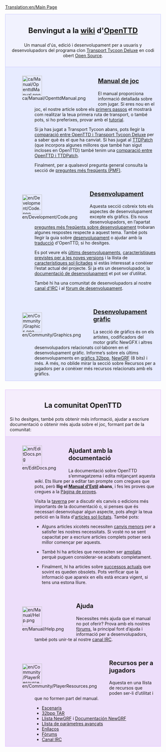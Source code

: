 [[Translation:en/Main Page]]

<div style="background-color: #f1f2fe; border: 1px solid #c7c8fe; margin: 0; padding: 1em 1em 1em 1em; text-align:center">
<div style="font-size:1.7em; font-weight:bold">Benvingut a la [https://www.wikipedia.org/wiki/ca:wiki wiki] d'<span class="plainlinks">[http://www.openttd.org/ OpenTTD]</span></div>
Un manual d'ús, edició i desenvolupament per a usuaris y desenvolupadors del programa clon [[ca/Archive/OpenTTD/Transport Tycoon Deluxe|Transport Tycoon Deluxe]] en codi obert [http://www.opensource.org/ Open Source].
</div>

<div style="background-color: #E7EBFF; border: 1px solid #c7c8fe; border-top:none; padding: 1em 1em 0em 1em; margin-bottom:2em">
<div style="float:left">[[File:ca/Manual/OpenttdManual.png|64px]]</div>
<div style="margin-left:80px; margin-bottom:4em">
<div style="font-size:1.4em; font-weight:bold">[[ca/Manual/Main Page|Manual de joc]]</div>
El manual proporciona informació detallada sobre com jugar. Si eres nou en el joc, el nostre article sobre els [[ca/Manual/Tutorial/Main Page|primers passos]] et mostrarà com realitzar la teua primera ruta de transport, o també pots, si ho preferixes, provar amb el [[ca/Manual/Tutorial/Tutorial|tutorial]]. 

Si ja has jugat a Transport Tycoon abans, pots llegir la [[ca/Canvis respecte de TTD|comparació entre OpenTTD i Transport Tycoon Deluxe]] per a saber què és el que ha canviat. Si has jugat al [[ca/Archive/OpenTTD/TTDPatch|TTDPatch]] (que incorpora algunes millores que també han sigut incloses en OpenTTD) també tenim una [[ca/Comparació entre les característiques d’OpenTTD i de TTDPatch|comparació entre OpenTTD i TTDPatch]]. 

Finalment, per a qualsevol pregunta general consulta la secció de [[ca/Archive/Community/Preguntes més freqüents|preguntes més freqüents (PMF)]].
</div>

<div style="float:left">[[File:en/Development/Code.png|64px]]</div>
<div style="margin-left:80px; margin-bottom:4em">
<div style="font-size:1.4em; font-weight:bold">[[ca/Desenvolupament|Desenvolupament]]</div>
Aquesta secció cobreix tots els aspectes de desenvolupament excepte els gràfics. Els nous desenvolupadors, en l’apartat [[ca/Preguntes més freqüents sobre desenvolupament|preguntes més freqüents sobre desenvolupament]] trobaran algunes respostes respecte a aquest tema. També pots llegir la guia sobre [[ca/Desenvolupament|desenvolupament]] o ajudar amb la [[ca/Internacionalització|traducció]] d'OpenTTD, si ho desitges. 

Es pot veure els [[ca/Desenvolupaments recents i actuals|últims desenvolupaments]], [[ca/Desenvolupament futur|característiques previstes per a les noves versions]] i la llista de [[ca/Característiques sol·licitades|característiques sol·licitades]] si estàs interessat a conèixer l’estat actual del projecte. Si ja ets un desenvolupador, la [[ca/Documentació de desenvolupament|documentació de desenvolupament]] et pot ser d’utilitat.

També hi ha una comunitat de desenvolupadors al nostre [[ca/Canal IRC|canal d'IRC]] i al [http://www.tt-forums.net/viewforum.php?f=33 fòrum de desenvolupament].
</div>

<div style="float:left">[[File:en/Community/Graphics.png|64px]]</div>
<div style="margin-left:80px; margin-bottom:1em; min-height:64px">
<div style="font-size:1.4em; font-weight:bold">[[ca/Desenvolupament gràfic|Desenvolupament gràfic]]</div>
La secció de gràfics és on els artistes, codificadors del motor gráfic NewGFX i altres desenvolupadors relacionats col·laboren en el desenvolupament gràfic. Informe’s sobre els últims desenvolupaments en [[ca/Desenvolupament de gràfics de 32bit|gràfics 32bpp]], [[ca/Documentació sobre NewGRF|NewGRF]] (8 bits) i més. A més, no oblide mirar la secció sobre Recursos per a jugadors per a conèixer més recursos relacionats amb els gràfics.
</div>

</div>

<div style="background-color: #F5EDFC; border: 1px solid #E1BBFF; margin: 0; padding: 1em 1em 0em 1em;">
<div style="font-size:1.6em; font-weight:bold; text-align:center">La comunitat OpenTTD</div>
Si ho desitges, també pots obtenir més informació, ajudar a escriure documentació o obtenir més ajuda sobre el joc, formant part de la comunitat:
</div>

<div style="background-color: #EDDEFA; border: 1px solid #E1BBFF; border-top:none; padding: 1em 1em 0em 1em;">

<div style="float:left">[[File:en/EditDocs.png|64px]]</div>
<div style="margin-left:80px; margin-bottom:4em">
<div style="font-size:1.4em; font-weight:bold">Ajudant amb la documentació</div>
La documentació sobre OpenTTD s’emmagatzema i edita mitjançant aquesta ''wiki''. Ets lliure per a editar tan prompte com cregues que pots, però '''llig el [[ca/Wiki/Manual d'Estil|Manual d'Estil]] abans''', i fes les proves que cregues a la [[ca/Pàgina de proves|Pàgina de proves]].

Visita la [[ca/Archive/Community/Taverna|taverna]] per a discutir els canvis o edicions més importants de la documentació o, si penses que és necessari desenvolupar algun aspecte, pots afegir la teua petició en la llista d'[[ca/Articles sol·licitats|articles sol·licitats]]. També pots:

*Alguns articles xicotets necessiten [[:Category:ca/Per fer|canvis menors]] per a satisfer les nostres necessitats. Si vosté no se sent capacitat per a escriure articles complets potser serà millor començar per aquests.

*També hi ha articles que necessiten ser [[:Category:ca/Articles que necessiten una ampliació|ampliats]] perquè puguen considerar-se acabats completament. 

*Finalment, hi ha articles sobre [[:Category:ca/Successos actuals|successos actuals]] que sovint es queden obsolets. Pots verificar que la informació que apareix en ells està encara vigent, si tens una estona lliure.
</div>

<div style="float:left">[[File:en/Manual/Help.png|64px]]</div>
<div style="margin-left:80px; margin-bottom:4em">
<div style="font-size:1.4em; font-weight:bold">Ajuda</div>
Necessites més ajuda que el manual no pot oferir? Prova amb els nostres [http://www.tt-forums.net/viewforum.php?f=55 fòrums], la principal font d’ajuda i informació per a desenvolupadors, també pots unir-te al nostre [[ca/Canal IRC|canal IRC]].
</div>

<div style="float:left">[[File:en/Community/PlayerResources.png|64px]]</div>
<div style="margin-left:80px; margin-bottom:1em">
<div style="font-size:1.4em; font-weight:bold">Recursos per a jugadors</div>
Aquesta en una llista de recursos que poden ser-li d’utilitat i que no formen part del manual.
*[[ca/Llista d’escenaris|Escenaris]]
*[[ca/Llista de 32bpp TAR descarregables|32bpp TAR]]
*[[ca/Llista NewGRF|Llista NewGRF]] i [[ca/Documentació NewGRF|Documentación NewGRF]]
*[[ca/Archive/Manual/Settings/Paràmetres avançats|Llista de paràmetres avançats]]
*[[ca/Enllaços|Enllaços]]
*[http://www.tt-forums.net/viewforum.php?f=55 Fòrums]
*[[ca/Canal IRC|Canal IRC]]
</div>
</div>